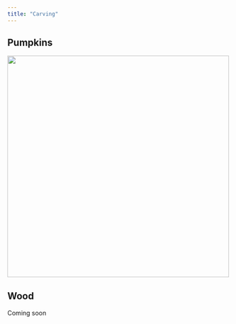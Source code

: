 ```yaml
---
title: "Carving"
---
```


## Pumpkins
[![](/img/carving/pumpkins/2024.png){width="500"}](carving/pumpkins.html)

## Wood

Coming soon
<!--[![](/img/photos/cityscape/39258160165_8096e9f80b_o-Edit.jpg){width="500"}](photos/cityscapes.html)-->
